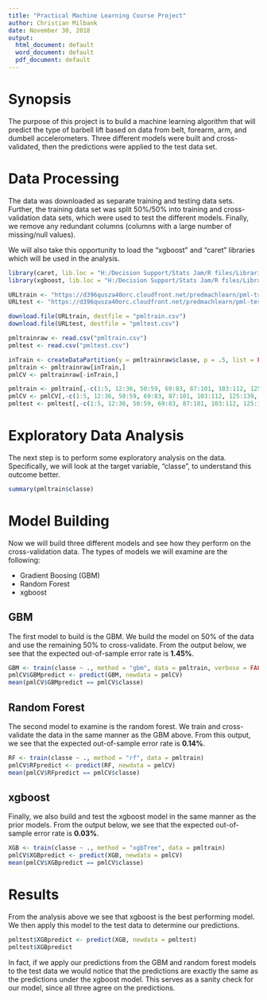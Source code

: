 ---
title: "Practical Machine Learning Course Project"
author: Christian Milbank
date: November 30, 2018
output:
  html_document: default
  word_document: default
  pdf_document: default
---

# Synopsis

The purpose of this project is to build a machine learning algorithm that will predict the type of barbell lift based on data from belt, forearm, arm, and dumbell accelerometers. Three different models were built and cross-validated, then the predictions were applied to the test data set.

# Data Processing

The data was downloaded as separate training and testing data sets. Further, the training data set was split 50%/50% into training and cross-validation data sets, which were used to test the different models. Finally, we remove any redundant columns (columns with a large number of missing/null values).

We will also take this opportunity to load the "xgboost" and "caret" libraries which will be used in the analysis.

```{r data processing}
library(caret, lib.loc = "H:/Decision Support/Stats Jam/R files/Libraries")
library(xgboost, lib.loc = "H:/Decision Support/Stats Jam/R files/Libraries")

URLtrain <- "https://d396qusza40orc.cloudfront.net/predmachlearn/pml-training.csv"
URLtest <- "https://d396qusza40orc.cloudfront.net/predmachlearn/pml-testing.csv"

download.file(URLtrain, destfile = "pmltrain.csv")
download.file(URLtest, destfile = "pmltest.csv")

pmltrainraw <- read.csv("pmltrain.csv")
pmltest <- read.csv("pmltest.csv")

inTrain <- createDataPartition(y = pmltrainraw$classe, p = .5, list = FALSE)
pmltrain <- pmltrainraw[inTrain,]
pmlCV <- pmltrainraw[-inTrain,]

pmltrain <- pmltrain[,-c(1:5, 12:36, 50:59, 69:83, 87:101, 103:112, 125:139, 141:150)]
pmlCV <- pmlCV[,-c(1:5, 12:36, 50:59, 69:83, 87:101, 103:112, 125:139, 141:150)]
pmltest <- pmltest[,-c(1:5, 12:36, 50:59, 69:83, 87:101, 103:112, 125:139, 141:150)]
```

# Exploratory Data Analysis

The next step is to perform some exploratory analysis on the data. Specifically, we will look at the target variable, "classe", to understand this outcome better.

```{r exploratory data analysis}
summary(pmltrain$classe)
```

# Model Building

Now we will build three different models and see how they perform on the cross-validation data. The types of models we will examine are the following:

* Gradient Boosing (GBM)
* Random Forest
* xgboost

## GBM

The first model to build is the GBM. We build the model on 50% of the data and use the remaining 50% to cross-validate. From the output below, we see that the expected out-of-sample error rate is __1.45%__.

```{r GBM, cache = TRUE}
GBM <- train(classe ~ ., method = "gbm", data = pmltrain, verbose = FALSE)
pmlCV$GBMpredict <- predict(GBM, newdata = pmlCV)
mean(pmlCV$GBMpredict == pmlCV$classe)
```

## Random Forest

The second model to examine is the random forest. We train and cross-validate the data in the same manner as the GBM above. From this output, we see that the expected out-of-sample error rate is __0.14%__.

```{r random forest, cache = TRUE}
RF <- train(classe ~ ., method = "rf", data = pmltrain)
pmlCV$RFpredict <- predict(RF, newdata = pmlCV)
mean(pmlCV$RFpredict == pmlCV$classe)
```

## xgboost

Finally, we also build and test the xgboost model in the same manner as the prior models. From the output below, we see that the expected out-of-sample error rate is __0.03%__.

```{r xgboost, cache = TRUE}
XGB <- train(classe ~ ., method = "xgbTree", data = pmltrain)
pmlCV$XGBpredict <- predict(XGB, newdata = pmlCV)
mean(pmlCV$XGBpredict == pmlCV$classe)
```

# Results

From the analysis above we see that xgboost is the best performing model. We then apply this model to the test data to determine our predictions. 
```{r results}
pmltest$XGBpredict <- predict(XGB, newdata = pmltest)
pmltest$XGBpredict
```

In fact, if we apply our predictions from the GBM and random forest models to the test data we would notice that the predictions are exactly the same as the predictions under the xgboost model. This serves as a sanity check for our model, since all three agree on the predictions.

